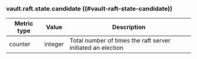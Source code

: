 ### vault.raft.state.candidate ((#vault-raft-state-candidate))

Metric type | Value   | Description
----------- | ------- | -----------
counter     | integer | Total number of times the raft server initiated an election